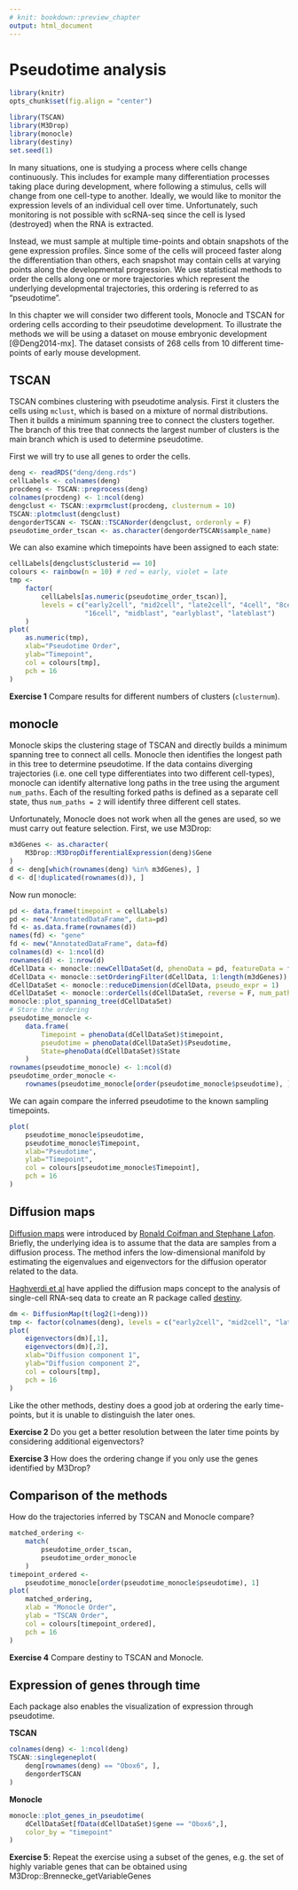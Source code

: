 ```yaml
---
# knit: bookdown::preview_chapter
output: html_document
---
```


# Pseudotime analysis

```r
library(knitr)
opts_chunk$set(fig.align = "center")
```
```r
library(TSCAN)
library(M3Drop)
library(monocle)
library(destiny)
set.seed(1)
```

In many situations, one is studying a process where cells change
continuously. This includes for example many differentiation processes
taking place during development, where following a stimulus, cells
will change from one cell-type to another. Ideally, we would like to
monitor the expression levels of an individual cell over
time. Unfortunately, such monitoring is not possible with scRNA-seq
since the cell is lysed (destroyed) when the RNA is extracted.

Instead, we must sample at multiple time-points and obtain snapshots of
the gene expression profiles. Since some of the cells will
proceed faster along the differentiation than others, each snapshot may contain
cells at varying points along the developmental progression. We use statistical methods
 to order the cells along one or more trajectories which represent the underlying
 developmental trajectories, this ordering is referred to as "pseudotime".

In this chapter we will consider two different tools, Monocle and
TSCAN for ordering cells according to their pseudotime development. To
illustrate the methods we will be using a dataset on mouse embryonic
development [@Deng2014-mx]. The dataset consists of
268 cells from 10 different time-points of early mouse development.

## TSCAN

TSCAN combines clustering with pseudotime analysis. First it clusters the cells using `mclust`, 
which is based on a mixture of normal distributions. Then it builds a minimum spanning tree to connect the clusters together. The branch of this tree that connects the largest number of clusters is the main branch which is used to determine pseudotime.

First we will try to use all genes to order the cells.
```r
deng <- readRDS("deng/deng.rds")
cellLabels <- colnames(deng)
procdeng <- TSCAN::preprocess(deng)
colnames(procdeng) <- 1:ncol(deng)
dengclust <- TSCAN::exprmclust(procdeng, clusternum = 10)
TSCAN::plotmclust(dengclust)
dengorderTSCAN <- TSCAN::TSCANorder(dengclust, orderonly = F)
pseudotime_order_tscan <- as.character(dengorderTSCAN$sample_name)
```

We can also examine which timepoints have been assigned to each state:

```r
cellLabels[dengclust$clusterid == 10]
colours <- rainbow(n = 10) # red = early, violet = late
tmp <- 
    factor(
        cellLabels[as.numeric(pseudotime_order_tscan)],
        levels = c("early2cell", "mid2cell", "late2cell", "4cell", "8cell", 
                   "16cell", "midblast", "earlyblast", "lateblast")
    )
plot(
    as.numeric(tmp), 
    xlab="Pseudotime Order", 
    ylab="Timepoint",
    col = colours[tmp],
    pch = 16
)
```

__Exercise 1__ Compare results for different numbers of clusters (`clusternum`).

## monocle

Monocle skips the clustering stage of TSCAN and directly builds a minimum spanning tree to connect all cells. Monocle then identifies the longest path in this tree to determine pseudotime. If the data contains diverging trajectories (i.e. one cell type differentiates into two different cell-types), monocle can identify alternative long paths in the tree using the argument `num_paths`. Each of the resulting forked paths is defined as a separate cell state, thus `num_paths = 2` will identify three different cell states.

Unfortunately, Monocle does not work when all the genes are used, so
we must carry out feature selection. First, we use M3Drop:
```r
m3dGenes <- as.character(
    M3Drop::M3DropDifferentialExpression(deng)$Gene
)
d <- deng[which(rownames(deng) %in% m3dGenes), ]
d <- d[!duplicated(rownames(d)), ]
```

Now run monocle:
```r
pd <- data.frame(timepoint = cellLabels)
pd <- new("AnnotatedDataFrame", data=pd)
fd <- as.data.frame(rownames(d))
names(fd) <- "gene"
fd <- new("AnnotatedDataFrame", data=fd)
colnames(d) <- 1:ncol(d)
rownames(d) <- 1:nrow(d)
dCellData <- monocle::newCellDataSet(d, phenoData = pd, featureData = fd)
dCellData <- monocle::setOrderingFilter(dCellData, 1:length(m3dGenes))
dCellDataSet <- monocle::reduceDimension(dCellData, pseudo_expr = 1)
dCellDataSet <- monocle::orderCells(dCellDataSet, reverse = F, num_paths = 1)
monocle::plot_spanning_tree(dCellDataSet)
# Store the ordering
pseudotime_monocle <- 
    data.frame(
        Timepoint = phenoData(dCellDataSet)$timepoint, 
        pseudotime = phenoData(dCellDataSet)$Pseudotime, 
        State=phenoData(dCellDataSet)$State
    )
rownames(pseudotime_monocle) <- 1:ncol(d)
pseudotime_order_monocle <- 
    rownames(pseudotime_monocle[order(pseudotime_monocle$pseudotime), ])
```

We can again compare the inferred pseudotime to the known sampling timepoints.
```r
plot(
    pseudotime_monocle$pseudotime, 
    pseudotime_monocle$Timepoint, 
    xlab="Pseudotime", 
    ylab="Timepoint",
    col = colours[pseudotime_monocle$Timepoint],
    pch = 16
)
```

## Diffusion maps

[Diffusion maps](https://en.wikipedia.org/wiki/Diffusion_map) were introduced by [Ronald Coifman and Stephane Lafon](http://www.sciencedirect.com/science/article/pii/S1063520306000546). Briefly, the underlying idea is to assume that the data are samples from a diffusion process. The method infers the low-dimensional manifold by estimating the eigenvalues and eigenvectors for the diffusion operator related to the data.

[Haghverdi et al](http://biorxiv.org/content/biorxiv/early/2015/08/04/023309.full.pdf) have applied the diffusion maps concept to the analysis of single-cell RNA-seq data to create an R package called [destiny](http://bioconductor.org/packages/destiny).

```r
dm <- DiffusionMap(t(log2(1+deng)))
tmp <- factor(colnames(deng), levels = c("early2cell", "mid2cell", "late2cell", "4cell", "8cell", "16cell", "midblast", "earlyblast", "lateblast"))
plot(
    eigenvectors(dm)[,1], 
    eigenvectors(dm)[,2],
    xlab="Diffusion component 1", 
    ylab="Diffusion component 2",
    col = colours[tmp],
    pch = 16
)
```

Like the other methods, destiny does a good job at ordering the early time-points, but it is unable to distinguish the later ones. 

__Exercise 2__ Do you get a better resolution between the later time points by considering additional eigenvectors?

__Exercise 3__ How does the ordering change if you only use the genes identified by M3Drop?

## Comparison of the methods

How do the trajectories inferred by TSCAN and Monocle compare?
```r
matched_ordering <- 
    match(
        pseudotime_order_tscan, 
        pseudotime_order_monocle
    )
timepoint_ordered <- 
    pseudotime_monocle[order(pseudotime_monocle$pseudotime), 1]
plot(
    matched_ordering, 
    xlab = "Monocle Order", 
    ylab = "TSCAN Order", 
    col = colours[timepoint_ordered], 
    pch = 16
)
```

__Exercise 4__ Compare destiny to TSCAN and Monocle.

## Expression of genes through time
Each package also enables the visualization of expression through pseudotime.

__TSCAN__
```r
colnames(deng) <- 1:ncol(deng)
TSCAN::singlegeneplot(
    deng[rownames(deng) == "Obox6", ], 
    dengorderTSCAN
)
```

__Monocle__
```r
monocle::plot_genes_in_pseudotime(
    dCellDataSet[fData(dCellDataSet)$gene == "Obox6",], 
    color_by = "timepoint"
)
```

__Exercise 5__: Repeat the exercise using a subset of the genes, e.g. the set of highly variable genes that can be obtained using M3Drop::Brennecke_getVariableGenes
